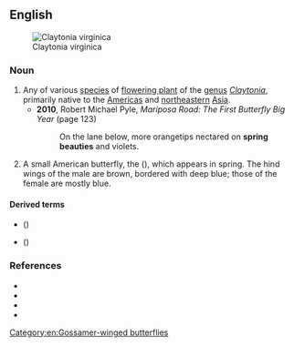 ==English==
[[File:Claytonia_virginica_2_Radnor_Lake.jpg|thumb|Claytonia virginica]]

===Noun===
{{en-noun}}

# Any of various [[species]] of [[flowering plant]] of the [[genus]] ''[[Claytonia]]'', primarily native to the [[Americas]] and [[northeastern]] [[Asia]].
#* '''2010''', Robert Michael Pyle, ''Mariposa Road: The First Butterfly Big Year'' (page 123)
#*: On the lane below, more orangetips nectared on '''spring beauties''' and violets.
# {{lb|en|obsolete}} A small American butterfly, the {{vern|early hairstreak}} ({{taxlink|Erora laeta|species|ver=180618}}), which appears in spring. The hind wings of the male are brown, bordered with deep blue; those of the female are mostly blue.

====Derived terms====
* {{vern|Carolina spring beauty}} ({{taxlink|Claytonia caroliniana|species|ver=180618}})
* {{vern|Virginia spring beauty}} ({{taxlink|Claytonia virginica|species|ver=180618}})

===References===
* {{pedia}}
* {{specieslite|i=1|Claytonia}}
* {{comcatlite|i=1|Claytonia}}
* {{R:USDA Plants|CLAYT}}

[[Category:en:Gossamer-winged butterflies]]